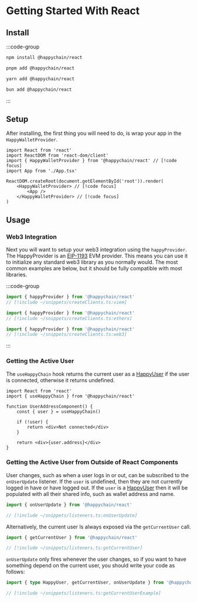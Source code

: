 # Getting Started With React

## Install 
:::code-group

```bash [npm]
npm install @happychain/react
```

```bash [pnpm]
pnpm add @happychain/react
```

```bash [yarn]
yarn add @happychain/react
```

```bash [bun]
bun add @happychain/react
```

:::

## Setup

After installing, the first thing you will need to do, is wrap your app in the `HappyWalletProvider`.

```tsx
import React from 'react'
import ReactDOM from 'react-dom/client'
import { HappyWalletProvider } from '@happychain/react' // [!code focus]
import App from './App.tsx'

ReactDOM.createRoot(document.getElementById('root')).render(
    <HappyWalletProvider> // [!code focus]
        <App />
    </HappyWalletProvider> // [!code focus]
)
```

## Usage

### Web3 Integration

Next you will want to setup your web3 integration using the `happyProvider`. 
The HappyProvider is an [EIP-1193](https://eips.ethereum.org/EIPS/eip-1193) EVM provider. 
This means you can use it to initialize any standard web3 library as you normally would. 
The most common examples are below, but it should be fully compatible with most libraries.

:::code-group

```ts [Viem] twoslash
import { happyProvider } from '@happychain/react' 
// [!include ~/snippets/createClients.ts:viem]
```

```ts [Ethers] twoslash
import { happyProvider } from '@happychain/react'
// [!include ~/snippets/createClients.ts:ethers]
```

```ts [Web3.js] twoslash
import { happyProvider } from '@happychain/react'
// [!include ~/snippets/createClients.ts:web3]
```

:::

### Getting the Active User

The `useHappyChain` hook returns the current user as a [HappyUser](/react/api/type-aliases/HappyUser)
if the user is connected, otherwise it returns undefined.

```tsx twoslash
import React from 'react'
import { useHappyChain } from '@happychain/react'

function UserAddressComponent() {
    const { user } = useHappyChain()

    if (!user) {
        return <div>Not connected</div>
    }

    return <div>{user.address}</div>
}
```

### Getting the Active User from Outside of React Components

User changes, such as when a user logs in or out, can be subscribed to the `onUserUpdate` listener.
If the `user` is undefined, then they are not currently logged in have or have logged out. 
If the `user` is a [HappyUser](/react/api/type-aliases/HappyUser) then it will be populated with all their 
shared info, such as wallet address and name.

```ts twoslash
import { onUserUpdate } from '@happychain/react'

// [!include ~/snippets/listeners.ts:onUserUpdate]
```

Alternatively, the current user Is always exposed via the `getCurrentUser` call.
```ts twoslash
import { getCurrentUser } from '@happychain/react'

// [!include ~/snippets/listeners.ts:getCurrentUser]
```

`onUserUpdate` only fires whenever the user changes, so if you want to have something depend on the current user, you should write your code as follows:

```ts twoslash
import { type HappyUser, getCurrentUser, onUserUpdate } from '@happychain/react'

// [!include ~/snippets/listeners.ts:getCurrentUserExample]
```
